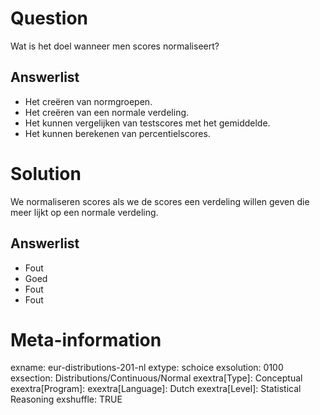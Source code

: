 Question
========
Wat is het doel wanneer men scores normaliseert?

Answerlist
----------
* Het creëren van normgroepen.
* Het creëren van een normale verdeling.
* Het kunnen vergelijken van testscores met het gemiddelde.
* Het kunnen berekenen van percentielscores.


Solution
========
We normaliseren scores als we de scores een verdeling willen geven die meer lijkt op een normale verdeling.

Answerlist
----------
* Fout
* Goed
* Fout
* Fout


Meta-information
================
exname: eur-distributions-201-nl
extype: schoice
exsolution: 0100
exsection: Distributions/Continuous/Normal
exextra[Type]: Conceptual
exextra[Program]: 
exextra[Language]: Dutch
exextra[Level]: Statistical Reasoning
exshuffle: TRUE
